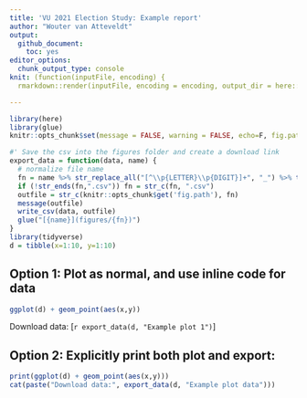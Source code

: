 ```yaml
---
title: 'VU 2021 Election Study: Example report'
author: "Wouter van Atteveldt"
output: 
  github_document:
    toc: yes
editor_options: 
  chunk_output_type: console
knit: (function(inputFile, encoding) {
  rmarkdown::render(inputFile, encoding = encoding, output_dir = here::here("docs/reports")) })

---
```


```r
library(here)
library(glue)
knitr::opts_chunk$set(message = FALSE, warning = FALSE, echo=F, fig.path='../../docs/figures/', fig.width = 10)
```

```r
#' Save the csv into the figures folder and create a download link
export_data = function(data, name) {
  # normalize file name
  fn = name %>% str_replace_all("[^\\p{LETTER}\\p{DIGIT}]+", "_") %>% trimws() 
  if (!str_ends(fn,".csv")) fn = str_c(fn, ".csv")
  outfile = str_c(knitr::opts_chunk$get('fig.path'), fn)
  message(outfile)
  write_csv(data, outfile)
  glue("[{name}](figures/{fn})")
} 
library(tidyverse)
d = tibble(x=1:10, y=1:10)
```

## Option 1: Plot as normal, and use inline code for data

```r
ggplot(d) + geom_point(aes(x,y))
```
Download data: [`r export_data(d, "Example plot 1")`]

## Option 2: Explicitly print both plot and export:

```r
print(ggplot(d) + geom_point(aes(x,y)))
cat(paste("Download data:", export_data(d, "Example plot data")))
```